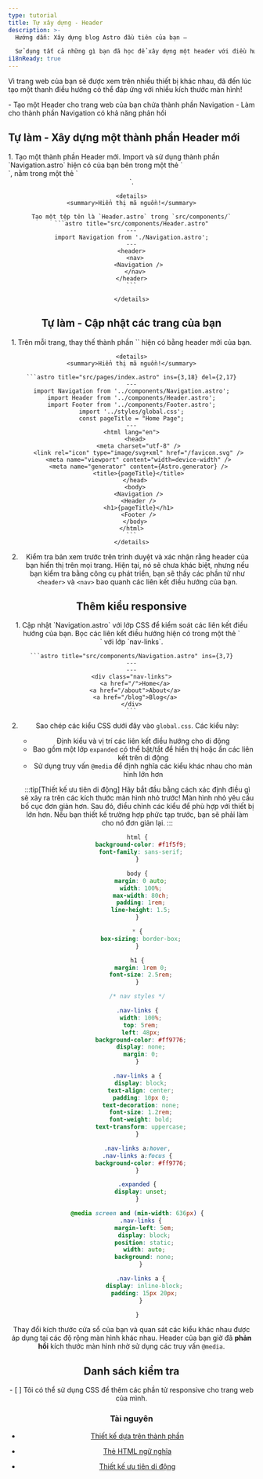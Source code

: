 ```yaml
---
type: tutorial
title: Tự xây dựng - Header
description: >-
  Hướng dẫn: Xây dựng blog Astro đầu tiên của bạn —

  Sử dụng tất cả những gì bạn đã học để xây dựng một header với điều hướng phản hồi
i18nReady: true
---
```


Vì trang web của bạn sẽ được xem trên nhiều thiết bị khác nhau, đã đến lúc tạo một thanh điều hướng có thể đáp ứng với nhiều kích thước màn hình!

<PreCheck>
  - Tạo một Header cho trang web của bạn chứa thành phần Navigation
  - Làm cho thành phần Navigation có khả năng phản hồi
</PreCheck>


<Box icon="puzzle-piece">

## Tự làm - Xây dựng một thành phần Header mới

<Steps>
1. Tạo một thành phần Header mới. Import và sử dụng thành phần `Navigation.astro` hiện có của bạn bên trong một thẻ `<nav>`, nằm trong một thẻ `<header>`.

    <details>
    <summary>Hiển thị mã nguồn!</summary>

    Tạo một tệp tên là `Header.astro` trong `src/components/`
    ```astro title="src/components/Header.astro"
    ---
    import Navigation from './Navigation.astro';
    ---
    <header>
      <nav>
        <Navigation />
      </nav>
    </header>
    ```

    </details>
</Steps>

</Box>




<Box icon="puzzle-piece">

## Tự làm - Cập nhật các trang của bạn

<Steps>
1. Trên mỗi trang, thay thế thành phần `<Navigation/>` hiện có bằng header mới của bạn.

    <details>
    <summary>Hiển thị mã nguồn!</summary>

    ```astro title="src/pages/index.astro" ins={3,18} del={2,17}
    ---
    import Navigation from '../components/Navigation.astro';
    import Header from '../components/Header.astro';
    import Footer from '../components/Footer.astro';
    import '../styles/global.css';
    const pageTitle = "Home Page";
    ---
    <html lang="en">
      <head>
        <meta charset="utf-8" />
        <link rel="icon" type="image/svg+xml" href="/favicon.svg" />
        <meta name="viewport" content="width=device-width" />
        <meta name="generator" content={Astro.generator} />
        <title>{pageTitle}</title>
      </head>
      <body>
        <Navigation />
        <Header />
        <h1>{pageTitle}</h1>
        <Footer />
      </body>
    </html>
    ```
    </details>

2. Kiểm tra bản xem trước trên trình duyệt và xác nhận rằng header của bạn hiển thị trên mọi trang. Hiện tại, nó sẽ chưa khác biệt, nhưng nếu bạn kiểm tra bằng công cụ phát triển, bạn sẽ thấy các phần tử như `<header>` và `<nav>` bao quanh các liên kết điều hướng của bạn.
</Steps>
</Box>

## Thêm kiểu responsive

<Steps>
1. Cập nhật `Navigation.astro` với lớp CSS để kiểm soát các liên kết điều hướng của bạn. Bọc các liên kết điều hướng hiện có trong một thẻ `<div>` với lớp `nav-links`.

    ```astro title="src/components/Navigation.astro" ins={3,7}
    ---
    ---
    <div class="nav-links">
      <a href="/">Home</a>
      <a href="/about">About</a>
      <a href="/blog">Blog</a>
    </div>
    ```

2. Sao chép các kiểu CSS dưới đây vào `global.css`. Các kiểu này:

    - Định kiểu và vị trí các liên kết điều hướng cho di động
    - Bao gồm một lớp `expanded` có thể bật/tắt để hiển thị hoặc ẩn các liên kết trên di động
    - Sử dụng truy vấn `@media` để định nghĩa các kiểu khác nhau cho màn hình lớn hơn

    :::tip[Thiết kế ưu tiên di động]
    Hãy bắt đầu bằng cách xác định điều gì sẽ xảy ra trên các kích thước màn hình nhỏ trước! Màn hình nhỏ yêu cầu bố cục đơn giản hơn. Sau đó, điều chỉnh các kiểu để phù hợp với thiết bị lớn hơn. Nếu bạn thiết kế trường hợp phức tạp trước, bạn sẽ phải làm cho nó đơn giản lại.
    :::

    ```css title="src/styles/global.css" ins={23-100}
    html {
      background-color: #f1f5f9;
      font-family: sans-serif;
    }

    body {
      margin: 0 auto;
      width: 100%;
      max-width: 80ch;
      padding: 1rem;
      line-height: 1.5;
    }

    * {
      box-sizing: border-box;
    }

    h1 {
      margin: 1rem 0;
      font-size: 2.5rem;
    }

    /* nav styles */

    .nav-links {
      width: 100%;
      top: 5rem;
      left: 48px;
      background-color: #ff9776;
      display: none;
      margin: 0;
    }

    .nav-links a {
      display: block;
      text-align: center;
      padding: 10px 0;
      text-decoration: none;
      font-size: 1.2rem;
      font-weight: bold;
      text-transform: uppercase;
    }

    .nav-links a:hover,
    .nav-links a:focus {
      background-color: #ff9776;
    }

    .expanded {
      display: unset;
    }

    @media screen and (min-width: 636px) {
      .nav-links {
        margin-left: 5em;
        display: block;
        position: static;
        width: auto;
        background: none;
      }

      .nav-links a {
        display: inline-block;
        padding: 15px 20px;
      }

    }
    ```
</Steps>

Thay đổi kích thước cửa sổ của bạn và quan sát các kiểu khác nhau được áp dụng tại các độ rộng màn hình khác nhau. Header của bạn giờ đã **phản hồi** kích thước màn hình nhờ sử dụng các truy vấn `@media`.



<Box icon="check-list">

## Danh sách kiểm tra

<Checklist>
- [ ] Tôi có thể sử dụng CSS để thêm các phần tử responsive cho trang web của mình.
</Checklist>
</Box>

### Tài nguyên

- [Thiết kế dựa trên thành phần](https://www.droptica.com/blog/component-based-design/) <Badge class="neutral-badge" text="external" />

- [Thẻ HTML ngữ nghĩa](https://www.dofactory.com/html/semantics) <Badge class="neutral-badge" text="external" />

- [Thiết kế ưu tiên di động](https://www.mobileapps.com/blog/mobile-first-design) <Badge class="neutral-badge" text="external" />